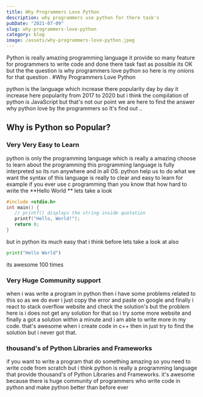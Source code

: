 ```yaml
---
title: Why Programmers Love Python
description: why programmers use python for there task's
pubDate: "2021-07-09"
slug: why-programmers-love-python
category: blog
image: /assets/why-programmers-love-python.jpeg
---
```



Python is really amazing programming language it provide so many feature for programmers to write code and done there task fast as possible its OK but the the question is why programmers love python
so here is my onions for that question .
#Why Programmers Love Python

python is the language which increase there popularity day by day it increase here popularity from 2017 to 2020 but i think the compilation of python is JavaScript but that's not our point we are here to find the answer why python love by the programmers so lt's find out ..

## Why is Python so Popular?

### Very Very Easy to Learn

python is only the programming language which is really a amazing choose to learn about the programming this programming language is fully interpreted so its run anywhere and in all OS.
python help us to do what we want the syntax of this language is really to clear and easy to learn for example if you ever use c programming than you know that how hard to write the **Hello World
** lets take a look

```c
#include <stdio.h>
int main() {
   // printf() displays the string inside quotation
   printf("Hello, World!");
   return 0;
}
```

but in python its much easy that i think before lets take a look at also

```python
print("Hello World")
```

its awesome 100 times

### Very Huge Community support

when i was write a program in python then i have some problems related to this so as we do ever i just copy the error and paste on google and finally i react to stack overflow website and check the solution's but the problem here is i does not get any solution for that so i try some more website and finally a got a solution within a minute and i am able to write more in my code. that's awesome when i create code in c++ then in just try to find the solution but i never got that.

<Ad />

### thousand's of Python Libraries and Frameworks

if you want to write a program that do something amazing so you need to write code from scratch but i think python is really a programming language that provide thousand's of Python Libraries and Frameworks. it's awesome because there is huge community of programmers who write code in python and make python better than before ever
